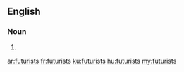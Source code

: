 ==English==

===Noun===
{{head|en|plural}}

# {{plural of|futurist|lang=en|nocat=1}}

[[ar:futurists]]
[[fr:futurists]]
[[ku:futurists]]
[[hu:futurists]]
[[my:futurists]]